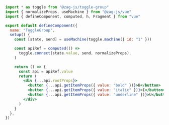 ```jsx
import * as toggle from "@zag-js/toggle-group"
import { normalizeProps, useMachine } from "@zag-js/vue"
import { defineComponent, computed, h, Fragment } from "vue"

export default defineComponent({
  name: "ToggleGroup",
  setup() {
    const [state, send] = useMachine(toggle.machine({ id: "1" }))

    const apiRef = computed(() =>
      toggle.connect(state.value, send, normalizeProps),
    )

    return () => {
      const api = apiRef.value
      return (
        <div {...api.rootProps}>
          <button {...api.getItemProps({ value: "bold" })}>B</button>
          <button {...api.getItemProps({ value: "italic" })}>I</button>
          <button {...api.getItemProps({ value: "underline" })}>U</button>
        </div>
      )
    }
  },
})
```
